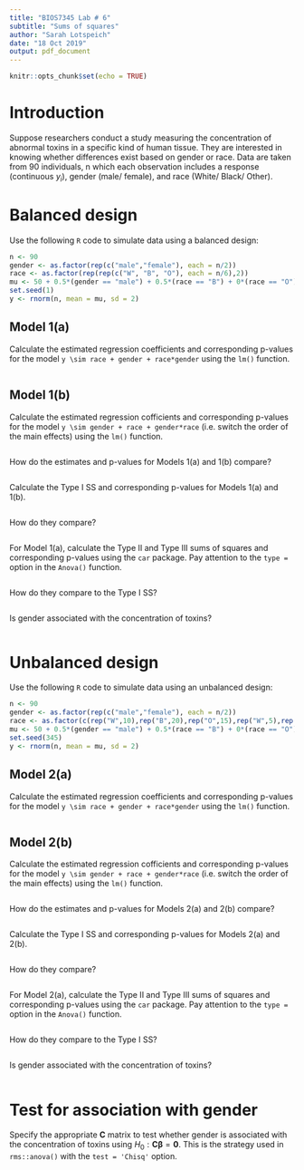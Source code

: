 ```yaml
---
title: "BIOS7345 Lab # 6"
subtitle: "Sums of squares"
author: "Sarah Lotspeich"
date: "18 Oct 2019"
output: pdf_document
---
```


```r
knitr::opts_chunk$set(echo = TRUE)
```

# Introduction
Suppose researchers conduct a study measuring the concentration of abnormal toxins in a specific kind of human tissue. They are interested in knowing whether differences exist based on gender or race. Data are taken from 90 individuals, n which each observation includes a response (continuous $y_i$), gender (male/ female), and race (White/ Black/ Other). 

# Balanced design
Use the following `R` code to simulate data using a balanced design: 

```r
n <- 90
gender <- as.factor(rep(c("male","female"), each = n/2))
race <- as.factor(rep(rep(c("W", "B", "O"), each = n/6),2))
mu <- 50 + 0.5*(gender == "male") + 0.5*(race == "B") + 0*(race == "O") + 1*(gender =="male")*(race == "O")
set.seed(1)
y <- rnorm(n, mean = mu, sd = 2)
```

## Model 1(a)
Calculate the estimated regression coefficients and corresponding p-values for the model `y \sim race + gender + race*gender` using the `lm()` function. 

```r

```

## Model 1(b)
Calculate the estimated regression cofficients and corresponding p-values for the model  `y \sim gender + race + gender*race` (i.e. switch the order of the main effects) using the `lm()` function.

```r

```

How do the estimates and p-values for Models 1(a) and 1(b) compare? 

```r

```

Calculate the Type I SS and corresponding p-values for Models 1(a) and 1(b). 

```r

```

How do they compare? 

```r

```

For Model 1(a), calculate the Type II and Type III sums of squares and corresponding p-values using the `car` package. Pay attention to the `type = ` option in the `Anova()` function. 

```r

```

How do they compare to the Type I SS?

```r

```

Is gender associated with the concentration of toxins? 

```r

```

# Unbalanced design
Use the following `R` code to simulate data using an unbalanced design: 

```r
n <- 90
gender <- as.factor(rep(c("male","female"), each = n/2))
race <- as.factor(c(rep("W",10),rep("B",20),rep("O",15),rep("W",5),rep("B",10),rep("O",30) ))
mu <- 50 + 0.5*(gender == "male") + 0.5*(race == "B") + 0*(race == "O") + 1*(gender =="male")*(race == "O")
set.seed(345)
y <- rnorm(n, mean = mu, sd = 2)
```

## Model 2(a)
Calculate the estimated regression coefficients and corresponding p-values for the model `y \sim race + gender + race*gender` using the `lm()` function. 

```r

```

## Model 2(b)
Calculate the estimated regression cofficients and corresponding p-values for the model  `y \sim gender + race + gender*race` (i.e. switch the order of the main effects) using the `lm()` function.

```r

```

How do the estimates and p-values for Models 2(a) and 2(b) compare? 

```r

```

Calculate the Type I SS and corresponding p-values for Models 2(a) and 2(b). 

```r

```

How do they compare? 

```r

```

For Model 2(a), calculate the Type II and Type III sums of squares and corresponding p-values using the `car` package. Pay attention to the `type = ` option in the `Anova()` function. 

```r

```

How do they compare to the Type I SS?

```r

```

Is gender associated with the concentration of toxins? 

```r

```

# Test for association with gender
Specify the appropriate $\pmb{C}$ matrix to test whether gender is associated with the concentration of toxins using $H_0: \pmb{C\beta} = \pmb{0}$. This is the strategy used in `rms::anova()` with the `test = 'Chisq'` option. 

```r

```